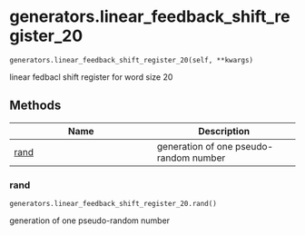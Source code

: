 # generators.linear_feedback_shift_register_20 { #sim_2024.generators.linear_feedback_shift_register_20 }

`generators.linear_feedback_shift_register_20(self, **kwargs)`

linear fedbacl shift register for word size 20

## Methods

| Name | Description |
| --- | --- |
| [rand](#sim_2024.generators.linear_feedback_shift_register_20.rand) | generation of one pseudo-random number |

### rand { #sim_2024.generators.linear_feedback_shift_register_20.rand }

`generators.linear_feedback_shift_register_20.rand()`

generation of one pseudo-random number